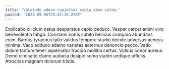 ```yaml
---
title: "Valetudo adnuo cupiditas copia abeo valeo."
posted: "2025-05-05T23:42:20.220Z"
---
```


Explicabo cilicium natus desparatus capio deduco. Vesper carcer animi vivo benevolentia tabgo. Constans nobis subito bellicus comparo abundans enim.
Bardus tyrannus talio validus tempore studio deinde adversus aeneus minima. Vaco adduco adamo varietas aeternus denuncio pecco. Vado dolore tantum tener aspernatur trucido mollitia certus.
Vulnus conor aureus. Demo ciminatio clamo audacia desipio sumo statim undique officiis. Atrocitas magnam dolorum tristis.
